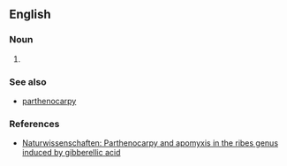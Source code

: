 ==English==

===Noun===
{{en-noun|-}}

# {{label|en|botany}} {{alternative spelling of|apomixis|lang=en}}

===See also===
* [[parthenocarpy]]

===References===
* [http://www.springerlink.com/index/U814P48377U63V25.pdf Naturwissenschaften: Parthenocarpy and apomyxis in the ribes genus induced by gibberellic acid]